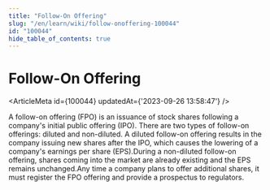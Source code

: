 ```yaml
---
title: "Follow-On Offering"
slug: "/en/learn/wiki/follow-onoffering-100044"
id: "100044"
hide_table_of_contents: true
---
```



# Follow-On Offering

<ArticleMeta id={100044} updatedAt={'2023-09-26 13:58:47'} />
<div className='border-solid border-b border-t-0 my-4 border-[var(--ifm-color-gray-300)]' />

A follow-on offering (FPO) is an issuance of stock shares following a company's initial public offering (IPO). There are two types of follow-on offerings: diluted and non-diluted. A diluted follow-on offering results in the company issuing new shares after the IPO, which causes the lowering of a company's earnings per share (EPS).During a non-diluted follow-on offering, shares coming into the market are already existing and the EPS remains unchanged.Any time a company plans to offer additional shares, it must register the FPO offering and provide a prospectus to regulators.
